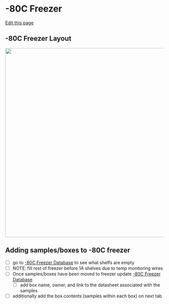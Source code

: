 # -80C Freezer

[Edit this page](https://github.com/remygatins/GatinsLabProtocols/edit/main/lab_equip_80_freezer.qmd)

## -80C Freezer Layout

<img width="600" alt="" src="pictures/80_freezer_layout.png">

## Adding samples/boxes to -80C freezer

- [ ] go to [-80C Freezer Database](https://docs.google.com/spreadsheets/d/1A_5X403WKix3_2ExyA4KuSsd1mhb68AhzCNNQmD8gNo/edit?gid=326844608#gid=326844608) to see what shelfs are empty
- [ ] NOTE: fill rest of freezer before 1A shelves due to temp monitoring wires
- [ ] Once samples/boxes have been moved to freezer update [-80C Freezer Database](https://docs.google.com/spreadsheets/d/1A_5X403WKix3_2ExyA4KuSsd1mhb68AhzCNNQmD8gNo/edit?gid=326844608#gid=326844608)
  - [ ] add box name, owner, and link to the datasheet associated with the samples
- [ ] additionally add the box contents (samples within each box) on next tab

